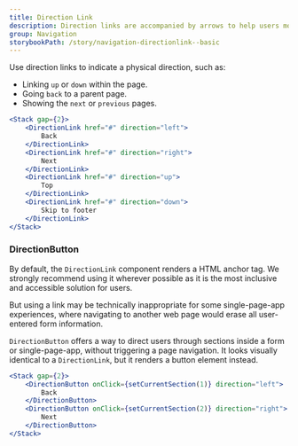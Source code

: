```yaml
---
title: Direction Link
description: Direction links are accompanied by arrows to help users move quickly to other parts of the page or through a process.
group: Navigation
storybookPath: /story/navigation-directionlink--basic
---
```


Use direction links to indicate a physical direction, such as:

- Linking `up` or `down` within the page.
- Going `back` to a parent page.
- Showing the `next` or `previous` pages.

```jsx live
<Stack gap={2}>
	<DirectionLink href="#" direction="left">
		Back
	</DirectionLink>
	<DirectionLink href="#" direction="right">
		Next
	</DirectionLink>
	<DirectionLink href="#" direction="up">
		Top
	</DirectionLink>
	<DirectionLink href="#" direction="down">
		Skip to footer
	</DirectionLink>
</Stack>
```

### DirectionButton

By default, the `DirectionLink` component renders a HTML anchor tag. We strongly recommend using it wherever possible as it is the most inclusive and accessible solution for users.

But using a link may be technically inappropriate for some single-page-app experiences, where navigating to another web page would erase all user-entered form information.

`DirectionButton` offers a way to direct users through sections inside a form or single-page-app, without triggering a page navigation. It looks visually identical to a `DirectionLink`, but it renders a button element instead.

```jsx
<Stack gap={2}>
	<DirectionButton onClick={setCurrentSection(1)} direction="left">
		Back
	</DirectionButton>
	<DirectionButton onClick={setCurrentSection(2)} direction="right">
		Next
	</DirectionButton>
</Stack>
```
